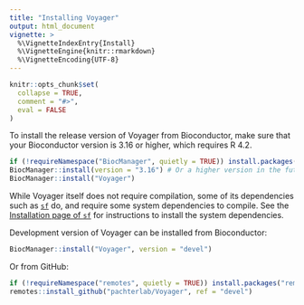 ```yaml
---
title: "Installing Voyager"
output: html_document
vignette: >
  %\VignetteIndexEntry{Install}
  %\VignetteEngine{knitr::rmarkdown}
  %\VignetteEncoding{UTF-8}
---
```


```r
knitr::opts_chunk$set(
  collapse = TRUE,
  comment = "#>",
  eval = FALSE
)
```

To install the release version of Voyager from Bioconductor, make sure that your Bioconductor version is 3.16 or higher, which requires R 4.2. 

```r
if (!requireNamespace("BiocManager", quietly = TRUE)) install.packages("BiocManager")
BiocManager::install(version = "3.16") # Or a higher version in the future
BiocManager::install("Voyager")
```

While Voyager itself does not require compilation, some of its dependencies such as [`sf`](https://r-spatial.github.io/sf/) do, and require some system dependencies to compile. See the [Installation page of `sf`](https://r-spatial.github.io/sf/) for instructions to install the system dependencies.

Development version of Voyager can be installed from Bioconductor:
```r
BiocManager::install("Voyager", version = "devel")
```

Or from GitHub:
```r
if (!requireNamespace("remotes", quietly = TRUE)) install.packages("remotes")
remotes::install_github("pachterlab/Voyager", ref = "devel")
```

